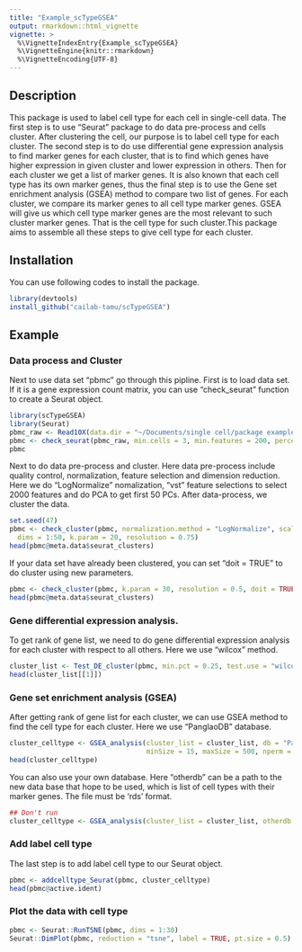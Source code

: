 ```yaml
---
title: "Example_scTypeGSEA"
output: rmarkdown::html_vignette
vignette: >
  %\VignetteIndexEntry{Example_scTypeGSEA}
  %\VignetteEngine{knitr::rmarkdown}
  %\VignetteEncoding{UTF-8}
---
```


## Description

This package is used to label cell type for each cell in single-cell data. The first step is to use “Seurat” package to do data pre-process and cells cluster. After clustering the cell, our purpose is to label cell type for each cluster. The second step is to do use differential gene expression analysis to find marker genes for each cluster, that is to find which genes have higher expression in given cluster and lower expression in others. Then for each cluster we get a list of marker genes. It is also known that each cell type has its own marker genes, thus the final step is to use the Gene set enrichment analysis (GSEA) method to compare two list of genes. For each cluster, we compare its marker genes to all cell type marker genes. GSEA will give us which cell type marker genes are the most relevant to such cluster marker genes. That is the cell type for such cluster.This package aims to assemble all these steps to give cell type for each cluster.

## Installation

You can use following codes to install the package.

```r
library(devtools)
install_github("cailab-tamu/scTypeGSEA")
```

## Example
### Data process and Cluster
Next to use data set "pbmc" go through this pipline. First is to load data set. If it is a gene expression count matrix, you can use "check_seurat" function to create a Seurat object.
```r
library(scTypeGSEA)
library(Seurat)
pbmc_raw <- Read10X(data.dir = "~/Documents/single cell/package example/R package/Seurat/cluster/data set")
pbmc <- check_seurat(pbmc_raw, min.cells = 3, min.features = 200, percent.mt = 5)
pbmc
```
Next to do data pre-process and cluster. Here data pre-process include quality control, normalization, feature selection and dimension reduction. Here we do “LogNormalize” nomalization, "vst" feature selections to select 2000 features and do PCA to get first 50 PCs. After data-process, we cluster the data.
```r
set.seed(47)
pbmc <- check_cluster(pbmc, normalization.method = "LogNormalize", scale.factor = 10000, selection.method = "vst", nfeatures = 2000, npcs = 50,
  dims = 1:50, k.param = 20, resolution = 0.75)
head(pbmc@meta.data$seurat_clusters)
```

If your data set have already been clustered, you can set "doit = TRUE" to do cluster using new parameters.
```r
pbmc <- check_cluster(pbmc, k.param = 30, resolution = 0.5, doit = TRUE)
head(pbmc@meta.data$seurat_clusters)
```

### Gene differential expression analysis.
To get rank of gene list, we need to do gene differential expression analysis for each cluster with respect to all others. Here we use "wilcox" method.
```r
cluster_list <- Test_DE_cluster(pbmc, min.pct = 0.25, test.use = "wilcox")
head(cluster_list[[1]])
```

### Gene set enrichment analysis (GSEA)
After getting rank of gene list for each cluster, we can use GSEA method to find the cell type for each cluster. Here we use "PanglaoDB" database.
```r
cluster_celltype <- GSEA_analysis(cluster_list = cluster_list, db = "PanglaoDB_list", 
                                  minSize = 15, maxSize = 500, nperm = 1000)
head(cluster_celltype)
```
You can also use your own database. Here "otherdb" can be a path to the new data base that hope to be used, which is list of cell types with their marker genes. The file must be 'rds' format.
```r
## Don't run
cluster_celltype <- GSEA_analysis(cluster_list = cluster_list, otherdb = "path/to/your/rdsfile")
```

### Add label cell type
The last step is to add label cell type to our Seurat object.
```r
pbmc <- addcelltype_Seurat(pbmc, cluster_celltype)
head(pbmc@active.ident)
```

### Plot the data with cell type

```r
pbmc <- Seurat::RunTSNE(pbmc, dims = 1:30)
Seurat::DimPlot(pbmc, reduction = "tsne", label = TRUE, pt.size = 0.5) + NoLegend()
```
